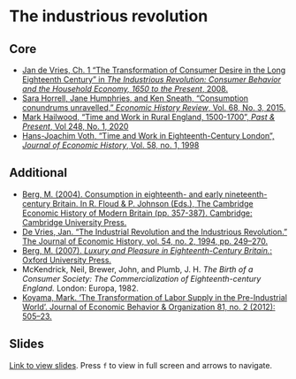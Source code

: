# The industrious revolution

## Core

+ [Jan de Vries, Ch. 1 "The Transformation of Consumer Desire in the Long Eighteenth Century" in *The Industrious Revolution: Consumer Behavior and the Household Economy, 1650 to the Present*, 2008.](https://ebookcentral.proquest.com/lib/kcl/reader.action?docID=347224&ppg=15){target="_blank"}
+ [Sara Horrell, Jane Humphries, and Ken Sneath, "Consumption conundrums unravelled," *Economic History Review*, Vol. 68, No. 3, 2015.]( https://doi.org/10.1111/ehr.12084){target="_blank"}
+ [Mark Hailwood, "Time and Work in Rural England, 1500-1700", *Past & Present*, Vol 248, No. 1, 2020](https://doi.org/10.1093/pastj/gtz065)
+ [Hans-Joachim Voth, "Time and Work in Eighteenth-Century London", *Journal of Economic History*, Vol. 58, no. 1, 1998](https://www.cambridge.org/core/product/identifier/S0022050700019872/type/journal_article)

## Additional

+ [Berg, M. (2004). Consumption in eighteenth- and early nineteenth-century Britain. In R. Floud & P. Johnson (Eds.), The Cambridge Economic History of Modern Britain (pp. 357-387). Cambridge: Cambridge University Press.](https://doi.org/10.1017/CHOL9780521820363.014){target="_blank"}
+ [De Vries, Jan. “The Industrial Revolution and the Industrious Revolution.” The Journal of Economic History, vol. 54, no. 2, 1994, pp. 249–270.](https://www.jstor.org/stable/2123912){target="_blank"}
+ [Berg, M. (2007). *Luxury and Pleasure in Eighteenth-Century Britain.*: Oxford University Press.](https://www.oxfordscholarship.com/view/10.1093/acprof:oso/9780199215287.001.0001/acprof-9780199215287){target="_blank"}
+ McKendrick, Neil, Brewer, John, and Plumb, J. H. *The Birth of a Consumer Society: The Commercialization of Eighteenth-century England.* London: Europa, 1982.
+ [Koyama, Mark. ‘The Transformation of Labor Supply in the Pre-Industrial World’. Journal of Economic Behavior & Organization 81, no. 2 (2012): 505–23.](https://doi.org/10.1016/j.jebo.2011.07.015)

## Slides

[Link to view slides](https://gabrielfgm.github.io/beh-slides/03_consumption.html#1). Press `f` to view in full screen and arrows to navigate.